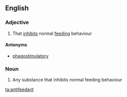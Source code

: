 ==English==

===Adjective===
{{en-adj}}

# {{context|biology|lang=en}} That [[inhibit]]s normal [[feeding]] behaviour

====Antonyms====
* [[phagostimulatory]]

===Noun===
{{en-noun}}

# {{context|biochemistry|lang=en}} Any substance that inhibits normal feeding behaviour

[[ta:antifeedant]]